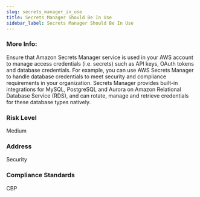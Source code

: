 ```yaml
---
slug: secrets_manager_in_use
title: Secrets Manager Should Be In Use
sidebar_label: Secrets Manager Should Be In Use
---
```


### More Info:

Ensure that Amazon Secrets Manager service is used in your AWS account to manage access credentials (i.e. secrets) such as API keys, OAuth tokens and database credentials. For example, you can use AWS Secrets Manager to handle database credentials to meet security and compliance requirements in your organization. Secrets Manager provides built-in integrations for MySQL, PostgreSQL and Aurora on Amazon Relational Database Service (RDS), and can rotate, manage and retrieve credentials for these database types natively.

### Risk Level

Medium

### Address

Security

### Compliance Standards

CBP

